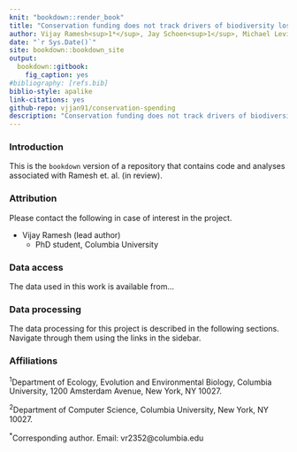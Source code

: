 ```yaml
--- 
knit: "bookdown::render_book"
title: "Conservation funding does not track drivers of biodiversity loss"
author: Vijay Ramesh<sup>1*</sup>, Jay Schoen<sup>1</sup>, Michael Levin<sup>1</sup>, Pratik Dubal<sup>2</sup>, Rochelle Thomas<sup>1</sup>, Sebastian Heilpern<sup>1</sup>, Jared Meek<sup>1</sup>, Pooja Choksi<sup>1</sup>, Don J Melnick<sup>1</sup>, Sara Kross<sup>1</sup>"
date: "`r Sys.Date()`"
site: bookdown::bookdown_site
output: 
  bookdown::gitbook:
    fig_caption: yes
#bibliography: [refs.bib]
biblio-style: apalike
link-citations: yes
github-repo: vjjan91/conservation-spending
description: "Conservation funding does not track drivers of biodiversity loss"
---
```


### Introduction  

This is the `bookdown` version of a repository that contains code and analyses associated with Ramesh et. al. (in review). 

### Attribution

Please contact the following in case of interest in the project.

- Vijay Ramesh (lead author)
    - PhD student, Columbia University

### Data access

The data used in this work is available from...

### Data processing

The data processing for this project is described in the following sections. Navigate through them using the links in the sidebar.

### Affiliations

<sup>1</sup>Department of Ecology, Evolution and Environmental Biology, Columbia University, 1200 Amsterdam Avenue, New York, NY 10027.

<sup>2</sup>Department of Computer Science, Columbia University, New York, NY 10027.

<sup>*</sup>Corresponding author. Email: vr2352@columbia.edu 

